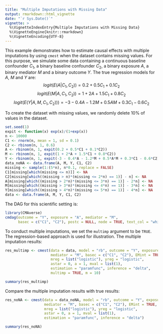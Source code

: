 ```yaml
---
title: "Multiple Imputations with Missing Data"
output: rmarkdown::html_vignette
date: "`r Sys.Date()`"
vignette: >
  %\VignetteIndexEntry{Multiple Imputations with Missing Data}
  %\VignetteEngine{knitr::rmarkdown}
  %\VignetteEncoding{UTF-8}
---
```

  
This example demonstrates how to estimate causal effects with multiple imputations by using `cmest` when the dataset contains missing values. For this purpose, we simulate some data containing a continuous baseline confounder $C_1$, a binary baseline confounder $C_2$, a binary exposure $A$, a binary mediator $M$ and a binary outcome $Y$. The true regression models for $A$, $M$ and $Y$ are:
$$logit(E(A|C_1,C_2))=0.2+0.5C_1+0.1C_2$$
$$logit(E(M|A,C_1,C_2))=1+2A+1.5C_1+0.8C_2$$
$$logit(E(Y|A,M,C_1,C_2)))=-3-0.4A-1.2M+0.5AM+0.3C_1-0.6C_2$$

To create the dataset with missing values, we randomly delete 10% of values in the dataset. 

```r
set.seed(1)
expit <- function(x) exp(x)/(1+exp(x))
n <- 10000
C1 <- rnorm(n, mean = 1, sd = 0.1)
C2 <- rbinom(n, 1, 0.6)
A <- rbinom(n, 1, expit(0.2 + 0.5*C1 + 0.1*C2))
M <- rbinom(n, 1, expit(1 + 2*A + 1.5*C1 + 0.8*C2))
Y <- rbinom(n, 1, expit(-3 - 0.4*A - 1.2*M + 0.5*A*M + 0.3*C1 - 0.6*C2))
data_noNA <- data.frame(A, M, Y, C1, C2)
missing <- sample(1:(5*n), n*0.1, replace = FALSE)
C1[missing[which(missing <= n)]] <- NA
C2[missing[which((missing > n)*(missing <= 2*n) == 1)] - n] <- NA
A[missing[which((missing > 2*n)*(missing <= 3*n) == 1)] - 2*n] <- NA
M[missing[which((missing > 3*n)*(missing <= 4*n) == 1)] - 3*n] <- NA
Y[missing[which((missing > 4*n)*(missing <= 5*n) == 1)] - 4*n] <- NA
data <- data.frame(A, M, Y, C1, C2)
```

The DAG for this scientific setting is:

```r
library(CMAverse)
cmdag(outcome = "Y", exposure = "A", mediator = "M",
      basec = c("C1", "C2"), postc = NULL, node = TRUE, text_col = "white")
```

To conduct multiple imputations, we set the `multimp` argument to be `TRUE`. The regression-based approach is used for illustration. The multiple imputation results:

```r
res_multimp <- cmest(data = data, model = "rb", outcome = "Y", exposure = "A",
                     mediator = "M", basec = c("C1", "C2"), EMint = TRUE,
                     mreg = list("logistic"), yreg = "logistic",
                     astar = 0, a = 1, mval = list(1), 
                     estimation = "paramfunc", inference = "delta", 
                     multimp = TRUE, m = 10)
```

```r
summary(res_multimp)
```

Compare the multiple imputation results with true results:

```r
res_noNA <- cmest(data = data_noNA, model = "rb", outcome = "Y", exposure = "A",
                  mediator = "M", basec = c("C1", "C2"), EMint = TRUE,
                  mreg = list("logistic"), yreg = "logistic",
                  astar = 0, a = 1, mval = list(1), 
                  estimation = "paramfunc", inference = "delta")
```

```r
summary(res_noNA)
```
